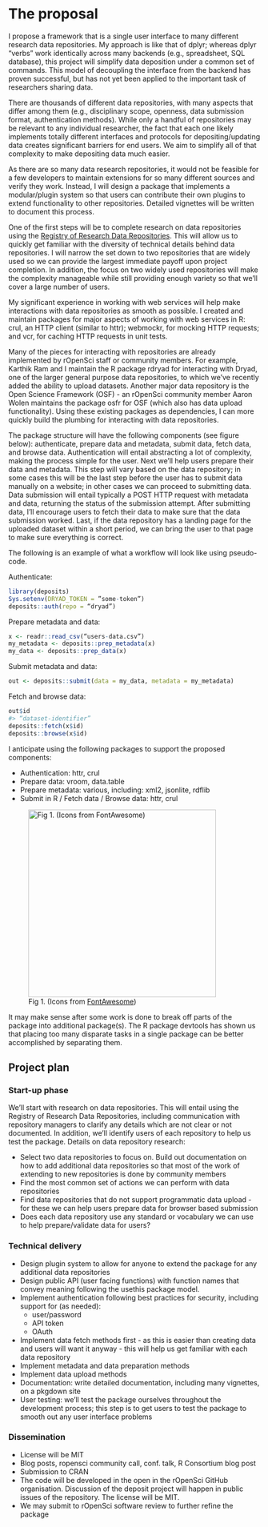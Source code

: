 # The proposal
<!--
This is where the proposal should be outlined. 
-->

<!-- ## Overview -->
<!--
At a high-level address what your proposal is and how it will address the problem identified. Highlight any benefits to the R Community that follow from solving the problem. This should be your most compelling section.
-->

<!-- ## Detail -->
<!--
Go into more detail about the specifics of the project and it delivers against the problem.

Depending on project type the detail section should include:

 - [ ] Minimum Viable Product
 - [ ] Architecture
 - [ ] Assumptions
-->

I propose a framework that is a single user interface to many different research data repositories. My approach is like that of dplyr; whereas dplyr “verbs” work identically across many backends (e.g., spreadsheet, SQL database), this project will simplify data deposition under a common set of commands. This model of decoupling the interface from the backend has proven successful, but has not yet been applied to the important task of researchers sharing data.

There are thousands of different data repositories, with many aspects that differ among them (e.g., disciplinary scope, openness, data submission format, authentication methods). While only a handful of repositories may be relevant to any individual researcher, the fact that each one likely implements totally different interfaces and protocols for depositing/updating data creates significant barriers for end users. We aim to simplify all of that complexity to make depositing data much easier. 

As there are so many data research repositories, it would not be feasible for a few developers to maintain extensions for so many different sources and verify they work. Instead, I will design a package that implements a modular/plugin system so that users can contribute their own plugins to extend functionality to other repositories. Detailed vignettes will be written to document this process.

One of the first steps will be to complete research on data repositories using the [Registry of Research Data Repositories](https://www.re3data.org/).  This will allow us to quickly get familiar with the diversity of technical details behind data repositories. I will narrow the set down to two repositories that are widely used so we can provide the largest immediate payoff upon project completion. In addition, the focus on two widely used repositories will make the complexity manageable while still providing enough variety so that we’ll cover a large number of users.

My significant experience in working with web services will help make interactions with data repositories as smooth as possible. I created and maintain packages for major aspects of working with web services in R: crul, an HTTP client (similar to httr); webmockr, for mocking HTTP requests; and vcr, for caching HTTP requests in unit tests.

Many of the pieces for interacting with repositories are already implemented by rOpenSci staff or community members. For example, Karthik Ram and I maintain the R package rdryad for interacting with Dryad, one of the larger general purpose data repositories, to which we’ve recently added the ability to upload datasets. Another major data repository is the Open Science Framework (OSF) - an rOpenSci community member Aaron Wolen maintains the package osfr for OSF (which also has data upload functionality). Using these existing packages as dependencies, I can more quickly build the plumbing for interacting with data repositories.

The package structure will have the following components (see figure below): authenticate, prepare data and metadata, submit data, fetch data, and browse data. Authentication will entail abstracting a lot of complexity, making the process simple for the user. Next we’ll help users prepare their data and metadata. This step will vary based on the data repository; in some cases this will be the last step before the user has to submit data manually on a website; in other cases we can proceed to submitting data. Data submission will entail typically a POST HTTP request with metadata and data, returning the status of the submission attempt. After submitting data, I’ll encourage users to fetch their data to make sure that the data submission worked. Last, if the data repository has a landing page for the uploaded dataset within a short period, we can bring the user to that page to make sure everything is correct.

The following is an example of what a workflow will look like using pseudo-code. 

Authenticate:

```r
library(deposits)
Sys.setenv(DRYAD_TOKEN = ”some-token”)
deposits::auth(repo = “dryad”)
```

Prepare metadata and data:

```r
x <- readr::read_csv(“users-data.csv”)
my_metadata <- deposits::prep_metadata(x)
my_data <- deposits::prep_data(x)
```

Submit metadata and data:

```r
out <- deposits::submit(data = my_data, metadata = my_metadata)
```

Fetch and browse data:

```r
out$id
#> “dataset-identifier”
deposits::fetch(x$id)
deposits::browse(x$id)
```

I anticipate using the following packages to support the proposed components:

- Authentication: httr, crul
- Prepare data: vroom, data.table
- Prepare metadata: various, including: xml2, jsonlite, rdflib
- Submit in R / Fetch data / Browse data: httr, crul

<!-- <img src="assets/img.png" width="300"> -->

![Fig 1. (Icons from [FontAwesome](https://fontawesome.com/))](assets/img.png){#id .class width=375}

It may make sense after some work is done to break off parts of the package into additional package(s). The R package devtools has shown us that placing too many disparate tasks in a single package can be better accomplished by separating them. 


## Project plan

### Start-up phase

We’ll start with research on data repositories. This will entail using the Registry of Research Data Repositories, including communication with repository managers to clarify any details which are not clear or not documented. In addition, we’ll identify users of each repository to help us test the package. Details on data repository research:

- Select two data repositories to focus on. Build out documentation on how to add additional data repositories so that most of the work of extending to new repositories is done by community members
- Find the most common set of actions we can perform with data repositories
- Find data repositories that do not support programmatic data upload - for these we can help users prepare data for browser based submission
- Does each data repository use any standard or vocabulary we can use to help prepare/validate data for users?

### Technical delivery

- Design plugin system to allow for anyone to extend the package for any additional data repositories
- Design public API (user facing functions) with function names that convey meaning following the usethis package model.
- Implement authentication following best practices for security, including support for (as needed):
  - user/password
  - API token
  - OAuth
- Implement data fetch methods first - as this is easier than creating data and users will want it anyway - this will help us get familiar with each data repository
- Implement metadata and data preparation methods
- Implement data upload methods
- Documentation: write detailed documentation, including many vignettes, on a pkgdown site
- User testing: we’ll test the package ourselves throughout the development process; this step is to get users to test the package to smooth out any user interface problems

### Dissemination

- License will be MIT
- Blog posts, ropensci community call, conf. talk, R Consortium blog post
- Submission to CRAN
- The code will be developed in the open in the rOpenSci GitHub organisation. Discussion of the  deposit project will happen in public issues of the repository. The license will be MIT.
- We may submit to rOpenSci software review to further refine the package
